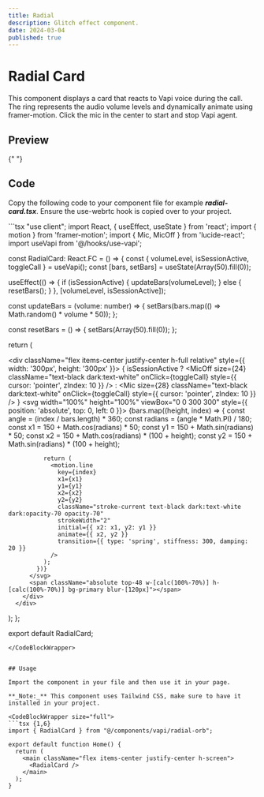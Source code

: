 ```yaml
---
title: Radial
description: Glitch effect component.
date: 2024-03-04
published: true
---
```


# Radial Card

This component displays a card that reacts to Vapi voice during the call. The ring represents the audio volume levels and dynamically animate using framer-motion. Click the mic in the center to start and stop Vapi agent.

## Preview

<ComponentPreview name="circlewaveform" />{" "}

## Code

Copy the following code to your component file for example **_radial-card.tsx_**. Ensure the use-webrtc hook is copied over to your project.

<CodeBlockWrapper size="wrapper">
```tsx
"use client";
import React, { useEffect, useState } from 'react';
import { motion } from 'framer-motion';
import { Mic, MicOff } from 'lucide-react';
import useVapi from '@/hooks/use-vapi';

const RadialCard: React.FC = () => {
  const { volumeLevel, isSessionActive, toggleCall } = useVapi();
  const [bars, setBars] = useState(Array(50).fill(0));

  useEffect(() => {
    if (isSessionActive) {
      updateBars(volumeLevel);
    } else {
      resetBars();
    }
  }, [volumeLevel, isSessionActive]);

  const updateBars = (volume: number) => {
    setBars(bars.map(() => Math.random() * volume * 50));
  };

  const resetBars = () => {
    setBars(Array(50).fill(0));
  };

  return (
      <div className='border text-center justify-items-center p-4 rounded-2xl'>
        <div className="flex items-center justify-center h-full relative" style={{ width: '300px', height: '300px' }}>
          { isSessionActive ? 
          <MicOff
            size={24}
            className="text-black dark:text-white"
            onClick={toggleCall}
            style={{ cursor: 'pointer', zIndex: 10 }}
          />
          :
          <Mic
          size={28}
          className="text-black dark:text-white"
          onClick={toggleCall}
          style={{ cursor: 'pointer', zIndex: 10 }}
          />
          }
          <svg width="100%" height="100%" viewBox="0 0 300 300" style={{ position: 'absolute', top: 0, left: 0 }}>
            {bars.map((height, index) => {
              const angle = (index / bars.length) * 360;
              const radians = (angle * Math.PI) / 180;
              const x1 = 150 + Math.cos(radians) * 50;
              const y1 = 150 + Math.sin(radians) * 50;
              const x2 = 150 + Math.cos(radians) * (100 + height);
              const y2 = 150 + Math.sin(radians) * (100 + height);

              return (
                <motion.line
                  key={index}
                  x1={x1}
                  y1={y1}
                  x2={x2}
                  y2={y2}
                  className="stroke-current text-black dark:text-white dark:opacity-70 opacity-70"
                  strokeWidth="2"
                  initial={{ x2: x1, y2: y1 }}
                  animate={{ x2, y2 }}
                  transition={{ type: 'spring', stiffness: 300, damping: 20 }}
                />
              );
            })}
          </svg>
          <span className="absolute top-48 w-[calc(100%-70%)] h-[calc(100%-70%)] bg-primary blur-[120px]"></span>
        </div>
      </div>
  );
};

export default RadialCard;

````
</CodeBlockWrapper>


## Usage

Import the component in your file and then use it in your page.

**_Note:_** This component uses Tailwind CSS, make sure to have it installed in your project.

<CodeBlockWrapper size="full">
```tsx {1,6}
import { RadialCard } from "@/components/vapi/radial-orb";

export default function Home() {
  return (
    <main className="flex items-center justify-center h-screen">
      <RadialCard />
    </main>
  );
}
````

</CodeBlockWrapper>
